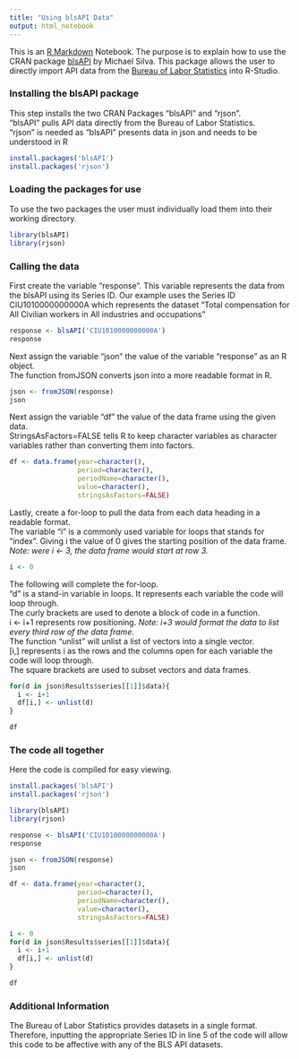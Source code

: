 ---
title: "Using blsAPI Data"
output: html_notebook
---

This is an [R Markdown](http://rmarkdown.rstudio.com) Notebook. The purpose is to explain how to use the CRAN package [blsAPI](https://cran.r-project.org/web/packages/blsAPI/index.html) by Michael Silva. This package allows the user to directly import API data from the [Bureau of Labor Statistics](http://www.bls.gov/) into R-Studio. 

### Installing the blsAPI package

This step installs the two CRAN Packages "blsAPI" and "rjson".  
"blsAPI" pulls API data directly from the Bureau of Labor Statistics.  
"rjson" is needed as "blsAPI" presents data in json and needs to be understood in R

```{r}
install.packages('blsAPI')
install.packages('rjson')
```

### Loading the packages for use

To use the two packages the user must individually load them into their working directory.

```{r}
library(blsAPI)
library(rjson)
```

### Calling the data

First create the variable "response". This variable represents the data from the blsAPI using its Series ID. Our example uses the Series ID CIU1010000000000A which represents the dataset "Total compensation for All Civilian workers in All industries and occupations"

```{r}
response <- blsAPI('CIU1010000000000A')
response
```

Next assign the variable "json" the value of the variable "response" as an R object.  
The function fromJSON converts json into a more readable format in R. 

```{r}
json <- fromJSON(response)
json
```

Next assign the variable "df" the value of the data frame using the given data.  
StringsAsFactors=FALSE tells R to keep character variables as character variables rather than converting them into factors.

```{r}
df <- data.frame(year=character(),
                 period=character(),
                 periodName=character(),
                 value=character(),
                 stringsAsFactors=FALSE)
```

Lastly, create a for-loop to pull the data from each data heading in a readable format.  
The variable "i" is a commonly used variable for loops that stands for "index". Giving i the value of 0 gives the starting position of the data frame. *Note: were i <- 3, the data frame would start at row 3.*  

```{r}
i <- 0
```


The following will complete the for-loop.  
"d" is a stand-in variable in loops. It represents each variable the code will loop through.  
The curly brackets are used to denote a block of code in a function.  
i <- i+1 represents row positioning. *Note: i+3 would format the data to list every third row of the data frame.*  
The function "unlist" will unlist a list of vectors into a single vector.  
[i,] represents i as the rows and the columns open for each variable the code will loop through.  
The square brackets are used to subset vectors and data frames.

```{r}
for(d in json$Results$series[[1]]$data){
  i <- i+1
  df[i,] <- unlist(d)
}

df
```

### The code all together

Here the code is compiled for easy viewing. 
```{r}
install.packages('blsAPI')
install.packages('rjson')

library(blsAPI)
library(rjson)

response <- blsAPI('CIU1010000000000A')
response

json <- fromJSON(response)
json

df <- data.frame(year=character(),
                 period=character(),
                 periodName=character(),
                 value=character(),
                 stringsAsFactors=FALSE)

i <- 0
for(d in json$Results$series[[1]]$data){
  i <- i+1
  df[i,] <- unlist(d)
}

df
```

### Additional Information

The Bureau of Labor Statistics provides datasets in a single format. Therefore, inputting the appropriate Series ID in line 5 of the code will allow this code to be affective with any of the BLS API datasets.
